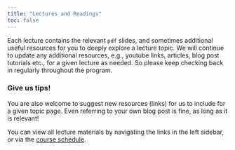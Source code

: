 ```yaml
---
title: "Lectures and Readings"
toc: false
---
```


Each lecture contains the relevant `pdf` slides, and sometimes additional useful
resources for you to deeply explore a lecture topic. We will continue to update
any additional resources, e.g., youtube links, articles, blog post tutorials
etc., for a given lecture as needed. So please keep checking back in regularly
throughout the program.

::: {.callout-warning}
### Give us tips!

You are also welcome to suggest new resources (links) for us to include for a 
given topic page. Even referring to your own blog post is fine, as long as it 
is relevant!
:::

You can view all lecture materials by navigating the links in the left sidebar,
or via the [course schedule](../schedule.qmd).


